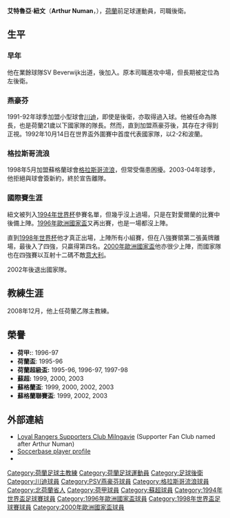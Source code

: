 {{Redirect|纽文|章太炎提出，后发展为注音符号的注音方案|注音符号#历史}}
{{Football player infobox |
  playername = 紐文|
  image    =[[File:Arthur_Numan.JPG|180px]] |
  fullname = Arthur Numan|
  nickname =   |
  dateofbirth = {{birth date and age|1969|12|14}}|
  cityofbirth =  |
  countryofbirth = [[荷蘭|荷蘭]] |
  height = {{height| m=1.82}} |
  currentclub  = |荷蘭國家足球隊|荷蘭  (球隊經理)|
  position =  [[後衛_(足球)|後衛]] |
  years =   1987–91<br />1991–92<br />1992–98<br /> 1998–03|
  clubs = {{tsl|en|HFC Haarlem||哈亞林}}<br /> [[川迪|川迪]]<br /> [[PSV燕豪芬|PSV燕豪芬]]<br />[[格拉斯哥流浪|格拉斯哥流浪]]|
  caps(goals) = {{0}}91 {{0}}(5)<br />{{0}}49 {{0}}(7)<br />178 (25)<br /> 118 {{0}}(3)|
  nationalyears = 1992–02|
  nationalteam = [[荷蘭國家足球隊|荷蘭]] |
  nationalcaps(goals) = {{0}}45 {{0}}(0)|
  managerclubs = [[荷蘭國家足球隊|荷蘭]] (球隊經理) |
  manageryears = 2008– |
}}

'''艾特魯亞·紐文'''（'''Arthur Numan'''，{{bd|1969年|12月14日|catIDx=Arthur Numan}}），[[荷蘭|荷蘭]]前足球運動員，司職後衛。

== 生平 ==
=== 早年 ===
他在業餘球隊SV Beverwijk出道，後加入{{tsl|en|HFC Haarlem||哈亞林}}。原本司職進攻中場，但長期被定位為左後衛。

=== 燕豪芬 ===
1991-92年球季加盟小型球會[[川迪|川迪]]，即使是後衛，亦取得過入球。他被任命為隊長，也是荷蘭21歲以下國家隊的隊長。然而，直到加盟燕豪芬後，其存在才得到正視。1992年10月14日在世界盃外圍賽中首度代表國家隊，以2-2和波蘭。

=== 格拉斯哥流浪 ===
1998年5月加盟蘇格蘭球會[[格拉斯哥流浪|格拉斯哥流浪]]，但常受傷患困擾。2003-04年球季，他拒絕與球會簽新約，終於宣告離隊。

=== 國際賽生涯 ===
紐文被列入[[1994年世界杯|1994年世界杯]]參賽名單，但幾乎沒上過場，只是在對愛爾蘭的比賽中後備上陣。[[1996年歐洲國家盃|1996年歐洲國家盃]]又再出賽，也是一場都沒上陣。

直到[[1998年世界杯|1998年世界杯]]他才真正出場，上陣所有小組賽，但在八強賽領第二張黃牌離場，最後入了四強，只贏得第四名。[[2000年歐洲國家盃|2000年歐洲國家盃]]他亦很少上陣，而國家隊也在四強賽以互射十二碼不敵[[意大利國家足球隊|意大利]]。

2002年後退出國家隊。

== 教練生涯 ==
2008年12月，他上任荷蘭乙隊主教練。

== 榮譽 ==
* '''荷甲:''': 1996-97
* '''荷蘭盃''': 1995-96
* '''荷蘭超級盃:''' 1995-96, 1996-97, 1997-98
* '''蘇超:''' 1999, 2000, 2003
* '''蘇格蘭盃''': 1999, 2000, 2002, 2003
* '''蘇格蘭聯賽盃''': 1999, 2002, 2003

== 外部連結 ==
* [http://www.arthurnumanloyalrscmilngavie.co.uk/ Loyal Rangers Supporters Club Milngavie] {{Wayback|url=http://www.arthurnumanloyalrscmilngavie.co.uk/ |date=20210228132043 }} (Supporter Fan Club named after Arthur Numan)
* [https://web.archive.org/web/20071002005856/http://www.soccerbase.com/players_details.sd?playerid=12655 Soccerbase player profile]
* {{wvo|1082}}
{{1998年世界杯足球赛荷兰参赛名单}}
{{2000年欧洲足球锦标赛荷兰参赛名单}}
{{Authority control}}
{{DEFAULTSORT:Numan, Arthur}}
[[Category:荷蘭足球主教練|Category:荷蘭足球主教練]]
[[Category:荷蘭足球運動員|Category:荷蘭足球運動員]]
[[Category:足球後衛|Category:足球後衛]]
[[Category:川迪球員|Category:川迪球員]]
[[Category:PSV燕豪芬球員|Category:PSV燕豪芬球員]]
[[Category:格拉斯哥流浪球員|Category:格拉斯哥流浪球員]]
[[Category:北荷蘭省人|Category:北荷蘭省人]]
[[Category:荷甲球員|Category:荷甲球員]]
[[Category:蘇超球員|Category:蘇超球員]]
[[Category:1994年世界盃足球賽球員|Category:1994年世界盃足球賽球員]]
[[Category:1996年歐洲國家盃球員|Category:1996年歐洲國家盃球員]]
[[Category:1998年世界盃足球賽球員|Category:1998年世界盃足球賽球員]]
[[Category:2000年歐洲國家盃球員|Category:2000年歐洲國家盃球員]]